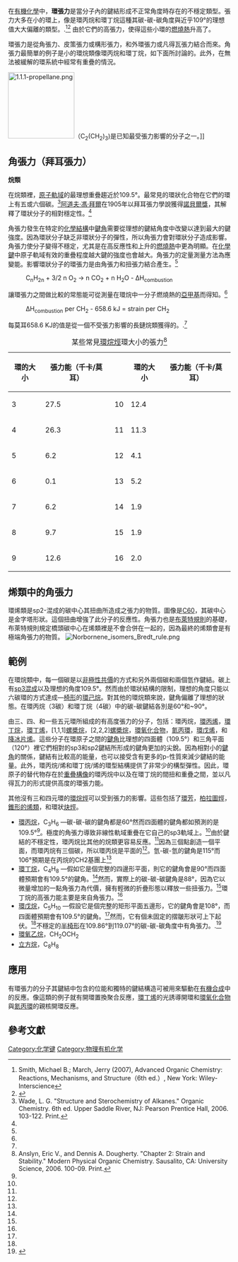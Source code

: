 在[[有機化學|有機化學]]中，'''環張力'''是當分子內的鍵結形成不正常角度時存在的不穩定類型。張力大多在小的環上，像是環丙烷和環丁烷這種其碳-碳-碳角度與近乎109°的理想值大大偏離的類型。.<ref> Smith, Michael B.; March, Jerry (2007), Advanced Organic Chemistry: Reactions, Mechanisms, and Structure（6th ed.）, New York: Wiley-Interscience</ref><ref name=Wiberg>{{Cite journal | title = The Concept of Strain in Organic Chemistry | journal = [[Angew._Chem._Int._Ed._Engl.|Angew. Chem. Int. Ed. Engl.]] | year = 1986 | volume = 25 | pages = 312–322 | doi = 10.1002/anie.198603121 | author1 = Wiberg, K. | issue = 4}}</ref>
由於它們的高張力，使得這些小環的[[燃燒熱|燃燒熱]]升高了。

環張力是從角張力、皮策張力或構形張力，和外環張力或凡得瓦張力結合而來。角張力最簡單的例子是小的環烷類像環丙烷和環丁烷，如下面所討論的。此外，在無法被緩解的環系統中經常有重疊的情況。

[[File:1.1.1-propellane.png|150px]]（C<sub>2</sub>(CH<sub>2</sub>)<sub>3</sub>)是已知最受張力影響的分子之一。]]

==角張力（拜耳張力）==
'''烷類'''

在烷類裡，[[原子軌域|原子軌域]]的最理想重疊趨近於109.5°。最常見的環狀化合物在它們的環上有五或六個碳。<ref name="wade">Wade, L. G. "Structure and Sterochemistry of Alkanes." Organic Chemistry. 6th ed. Upper Saddle River, NJ: Pearson Prentice Hall, 2006. 103-122. Print.</ref>[[阿道夫·馮·拜爾|阿道夫·馮·拜爾]]在1905年以拜耳張力學說獲得[[諾貝爾獎|諾貝爾獎]]，其解釋了環狀分子的相對穩定性。<ref name="wade"/>

角張力發生在特定的[[化學結構|化學結構]]中[[鍵角|鍵角]]需要從理想的鍵結角度中改變以達到最大的鍵強度。因為環狀分子缺乏非環狀分子的彈性，所以角張力會對環狀分子造成影響。角張力使分子變得不穩定，尤其是在高反應性和上升的[[燃燒熱|燃燒熱]]中更為明顯。在[[化學鍵|化學鍵]]中原子軌域有效的重疊程度越大鍵的強度也會越大。角張力的定量測量方法為應變能。影響環狀分子的環張力是由角張力和扭張力結合產生。<ref name="wade"/>

:C<sub>n</sub>H<sub>2n</sub> + 3/2 n O<sub>2</sub> → n CO<sub>2</sub> + n H<sub>2</sub>O - ΔH<sub>combustion</sub>

讓環張力之間做比較的常態能可從測量在環烷中一分子燃燒熱的[[亞甲基|亞甲基]]而得知。<ref name="wade"/>

:ΔH<sub>combustion</sub> per CH<sub>2</sub> - 658.6 kJ = strain per CH<sub>2</sub>

每莫耳658.6 KJ的值是從一個不受張力影響的長鏈烷類獲得的。.<ref name="wade"/>

{|class=wikitable
|+某些常見[[環烷烴|環烷烴]]環大小的張力<ref name="orgobook2">Anslyn, Eric V., and Dennis A. Dougherty. "Chapter 2: Strain and Stability." Modern Physical Organic Chemistry. Sausalito, CA: University Science, 2006. 100-09. Print. </ref>
! 環的大小
! 張力能（千卡/莫耳）
! rowspan=8 |
! 環的大小
! 張力能（千卡/莫耳）
|-
|3
|27.5
|10
|12.4
|-
|4
|26.3
|11
|11.3
|-
|5
|6.2
|12
|4.1
|-
|6
|0.1
|13
|5.2
|-
|7
|6.2
|14
|1.9
|-
|8
|9.7
|15
|1.9
|-
|9
|12.6
|16
|2.0
|}

==烯類中的角張力==

環烯類是sp2-混成的碳中心其扭曲所造成之張力的物質。圖像是[[C60|C60]]，其碳中心是金字塔形狀。這個扭曲增強了此分子的反應性。角張力也是[[布萊特規則|布萊特規則]]的基礎，布萊特規則規定橋頭碳中心在烯類裡是不會合併在一起的，因為最終的烯類會是有極端角張力的物質。
[[File:Norbornene_isomers_Bredt_rule.png|thumb]]

==範例==

在環烷類中，每一個碳是以[[非極性共價|非極性共價]]的方式和另外兩個碳和兩個氫作鍵結。碳上有[[sp3混成|sp3混成]]以及理想的角度109.5°。然而由於環狀結構的限制，理想的角度只能以六碳環的方式達成—[[椅形|椅形]]的[[環己烷|環己烷]]。對其他的環烷類來說，鍵角偏離了理想的狀態。在環丙烷（3碳）和環丁烷（4碳）中的碳-碳鍵結各別是60°和~90°。

由三、四、和一些五元環所組成的有高度張力的分子，包括：環丙烷，[[環丙烯|環丙烯]]，[[環丁烷|環丁烷]]，[[環丁烯|環丁烯]]，[1,1,1][[螺槳烷|螺槳烷]]，[2,2,2][[螺槳烷|螺槳烷]]，[[環氧化合物|環氧化合物]]，[[氮丙環|氮丙環]]，[[環戊烯|環戊烯]]，和[[降冰片烯|降冰片烯]]。這些分子在環原子之間的[[鍵角|鍵角]]比理想的四面體（109.5°）和三角平面（120°）裡它們相對的sp3和sp2鍵結所形成的鍵角更加的尖銳。因為相對小的[[鍵角|鍵角]]的關係，鍵結有比較高的能量，也可以接受含有更多的p-性質來減少鍵結的能量。此外，環丙烷/烯和環丁烷/烯的環型結構提供了非常少的構型彈性。因此，環原子的替代物存在於[[重疊構像|重疊構像]]的環丙烷中以及在環丁烷的間扭和重疊之間，並以凡得瓦力的形式提供高度的環張力能。

其他沒有三和四元環的[[環烷烴|環烷烴]]可以受到張力的影響。這些包括了[[環芳|環芳]]，[[柏拉圖烴|柏拉圖烴]]，[[錐形的烯類|錐形的烯類]]，和環狀[[炔烴|炔烴]]。
*[[環丙烷|環丙烷]]，C<sub>3</sub>H<sub>6</sub> —碳-碳-碳的鍵角都是60°然而四面體的鍵角都如預測的是109.5°<ref name="orgobook2"/>。極度的角張力導致非線性軌域重疊在它自己的sp3軌域上。<ref name="wade"/>由於鍵結的不穩定性，環丙烷比其他的烷類更容易反應。<ref name="wade"/>因為三個點創造一個平面，而環丙烷有三個碳，所以環丙烷是平面的<ref name="orgobook2"/>。氫-碳-氫的鍵角是115°而106°預期是在丙烷的CH2基團上<ref name="orgobook2"/>
*[[環丁烷|環丁烷]]，C<sub>4</sub>H<sub>8</sub> —假如它是個完整的四邊形平面，則它的鍵角會是90°而四面體預期會有109.5°的鍵角。<ref name="wade"/>然而，實際上的碳-碳-碳鍵角是88°，因為它以微量增加的一點角張力為代價，擁有輕微的折疊形態以釋放一些扭張力。<ref name="wade"/>環丁烷的高張力能主要是來自角張力。<ref name="orgobook2"/>
*[[環戊烷|環戊烷]]，C<sub>5</sub>H<sub>10</sub> —假設它是個完整的矩形平面五邊形，它的鍵角會是108°，而四面體預期會有109.5°的鍵角。<ref name="wade"/>然而，它有個未固定的摺皺形狀可上下起伏。<ref name="wade"/>不穩定的[[半椅形|半椅形]]在109.86°到119.07°的碳-碳-碳角度中有角張力。.<ref>{{Cite web |url=http://wetche.cmbi.ru.nl/organic/cyclohexane/jm/exer3.html |title=存档副本 |access-date=2014-06-26 |archive-date=2019-05-17 |archive-url=https://web.archive.org/web/20190517141448/http://wetche.cmbi.ru.nl/organic/cyclohexane/jm/exer3.html |dead-url=yes }}</ref>
*[[環氧乙烷|環氧乙烷]]，CH<sub>2</sub>OCH<sub>2</sub>
*[[立方烷|立方烷]]，C<sub>8</sub>H<sub>8</sub>
==應用==

有環張力的分子其鍵結中包含的位能和獨特的鍵結構造可被用來驅動在[[有機合成|有機合成]]中的反應。像這類的例子就有開環置換聚合反應，[[環丁烯|環丁烯]]的光誘導開環和[[環氧化合物|環氧化合物]]與[[氮丙環|氮丙環]]的親核開環反應。

==參考文獻==
{{Reflist}}

{{DEFAULTSORT:環張力}}
[[Category:化学键|Category:化学键]]
[[Category:物理有机化学|Category:物理有机化学]]